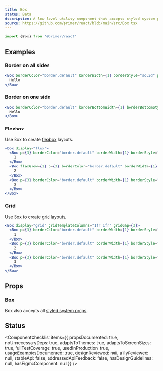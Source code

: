 ```yaml
---
title: Box
status: Beta
description: A low-level utility component that accepts styled system props to enable custom theme-aware styling
source: https://github.com/primer/react/blob/main/src/Box.tsx
---
```


```js
import {Box} from '@primer/react'
```

## Examples

### Border on all sides

```jsx live
<Box borderColor="border.default" borderWidth={1} borderStyle="solid" p={3}>
  Hello
</Box>
```

### Border on one side

```jsx live
<Box borderColor="border.default" borderBottomWidth={1} borderBottomStyle="solid" pb={3}>
  Hello
</Box>
```

### Flexbox

Use Box to create [flexbox](https://developer.mozilla.org/en-US/docs/Learn/CSS/CSS_layout/Flexbox) layouts.

```jsx live
<Box display="flex">
  <Box p={3} borderColor="border.default" borderWidth={1} borderStyle="solid">
    1
  </Box>
  <Box flexGrow={1} p={3} borderColor="border.default" borderWidth={1} borderStyle="solid">
    2
  </Box>
  <Box p={3} borderColor="border.default" borderWidth={1} borderStyle="solid">
    3
  </Box>
</Box>
```

### Grid

Use Box to create [grid](https://developer.mozilla.org/en-US/docs/Learn/CSS/CSS_layout/Grids) layouts.

```jsx live
<Box display="grid" gridTemplateColumns="1fr 1fr" gridGap={3}>
  <Box p={3} borderColor="border.default" borderWidth={1} borderStyle="solid">
    1
  </Box>
  <Box p={3} borderColor="border.default" borderWidth={1} borderStyle="solid">
    2
  </Box>
  <Box p={3} borderColor="border.default" borderWidth={1} borderStyle="solid">
    3
  </Box>
</Box>
```

## Props

### Box

<PropsTable>
  <PropsTableBasePropRows elementType="div" isPolymorphic refType="HTMLDivElement" />
</PropsTable>

Box also accepts all [styled system props](https://styled-system.com/table/).

## Status

<ComponentChecklist
  items={{
    propsDocumented: true,
    noUnnecessaryDeps: true,
    adaptsToThemes: true,
    adaptsToScreenSizes: true,
    fullTestCoverage: true,
    usedInProduction: true,
    usageExamplesDocumented: true,
    designReviewed: null,
    a11yReviewed: null,
    stableApi: false,
    addressedApiFeedback: false,
    hasDesignGuidelines: null,
    hasFigmaComponent: null
  }}
/>
